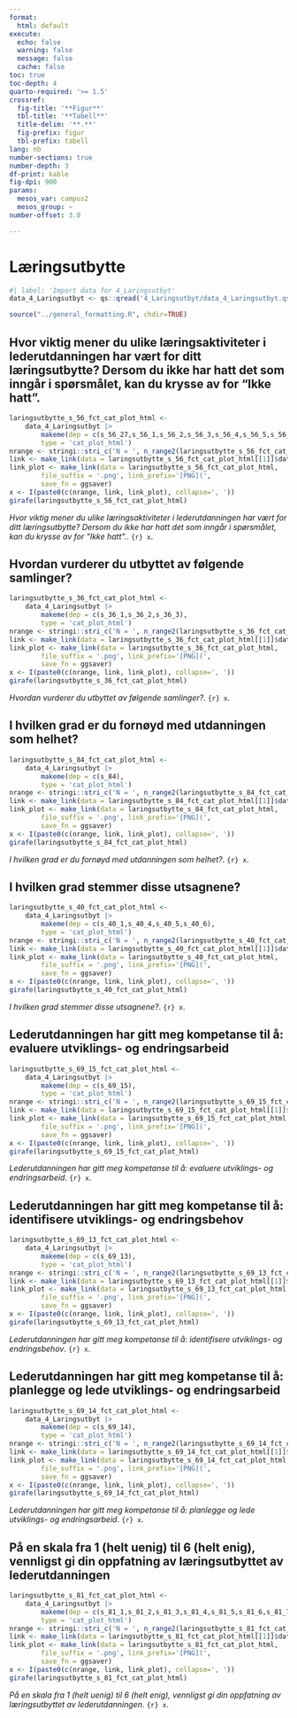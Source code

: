 ```yaml
---
format:
  html: default
execute:
  echo: false
  warning: false
  message: false
  cache: false
toc: true
toc-depth: 4
quarto-required: '>= 1.5'
crossref:
  fig-title: '**Figur**'
  tbl-title: '**Tabell**'
  title-delim: '**.**'
  fig-prefix: figur
  tbl-prefix: tabell
lang: nb
number-sections: true
number-depth: 3
df-print: kable
fig-dpi: 900
params:
  mesos_var: campus2
  mesos_group: ~
number-offset: 3.0

---
```

# Læringsutbytte
```r
#| label: 'Import data for 4_Laringsutbyt'
data_4_Laringsutbyt <- qs::qread('4_Laringsutbyt/data_4_Laringsutbyt.qs')
```
```r
source("../general_formatting.R", chdir=TRUE)
```

## Hvor viktig mener du ulike læringsaktiviteter i lederutdanningen har vært for ditt læringsutbytte? Dersom du ikke har hatt det som inngår i spørsmålet, kan du krysse av for "Ikke hatt".{#sec-Hvor-viktig-mener-du-ulike-laringsaktiviteter-i-lederutdanningen-har-vart-for-ditt-laringsutbytte-Dersom-du-ikke-har-hatt-det-som-inngar-i-sporsmalet-kan-du-krysse-av-for-Ikke-hatt--14}


::: {#fig-laringsutbytte-s-56-fct-cat-plot-html}

```r
laringsutbytte_s_56_fct_cat_plot_html <-
	data_4_Laringsutbyt |>
		makeme(dep = c(s_56_27,s_56_1,s_56_2,s_56_3,s_56_4,s_56_5,s_56_6,s_56_7,s_56_8,s_56_9,s_56_10,s_56_11,s_56_12,s_56_13),
		type = 'cat_plot_html')
nrange <- stringi::stri_c('N = ', n_range2(laringsutbytte_s_56_fct_cat_plot_html[[1]]))
link <- make_link(data = laringsutbytte_s_56_fct_cat_plot_html[[1]]$data)
link_plot <- make_link(data = laringsutbytte_s_56_fct_cat_plot_html,
		file_suffix = '.png', link_prefix='[PNG](',
		save_fn = ggsaver)
x <- I(paste0(c(nrange, link, link_plot), collapse=', '))
girafe(laringsutbytte_s_56_fct_cat_plot_html)
```

_Hvor viktig mener du ulike læringsaktiviteter i lederutdanningen har vært for ditt læringsutbytte? Dersom du ikke har hatt det som inngår i spørsmålet, kan du krysse av for "Ikke hatt"._. `{r} x`.

:::


## Hvordan vurderer du utbyttet av følgende samlinger?{#sec-Hvordan-vurderer-du-utbyttet-av-folgende-samlinger--99}


::: {#fig-laringsutbytte-s-36-fct-cat-plot-html}

```r
laringsutbytte_s_36_fct_cat_plot_html <-
	data_4_Laringsutbyt |>
		makeme(dep = c(s_36_1,s_36_2,s_36_3),
		type = 'cat_plot_html')
nrange <- stringi::stri_c('N = ', n_range2(laringsutbytte_s_36_fct_cat_plot_html[[1]]))
link <- make_link(data = laringsutbytte_s_36_fct_cat_plot_html[[1]]$data)
link_plot <- make_link(data = laringsutbytte_s_36_fct_cat_plot_html,
		file_suffix = '.png', link_prefix='[PNG](',
		save_fn = ggsaver)
x <- I(paste0(c(nrange, link, link_plot), collapse=', '))
girafe(laringsutbytte_s_36_fct_cat_plot_html)
```

_Hvordan vurderer du utbyttet av følgende samlinger?_. `{r} x`.

:::


## I hvilken grad er du fornøyd med utdanningen som helhet?{#sec-I-hvilken-grad-er-du-fornoyd-med-utdanningen-som-helhet--72}


::: {#fig-laringsutbytte-s-84-fct-cat-plot-html}

```r
laringsutbytte_s_84_fct_cat_plot_html <-
	data_4_Laringsutbyt |>
		makeme(dep = c(s_84),
		type = 'cat_plot_html')
nrange <- stringi::stri_c('N = ', n_range2(laringsutbytte_s_84_fct_cat_plot_html[[1]]))
link <- make_link(data = laringsutbytte_s_84_fct_cat_plot_html[[1]]$data)
link_plot <- make_link(data = laringsutbytte_s_84_fct_cat_plot_html,
		file_suffix = '.png', link_prefix='[PNG](',
		save_fn = ggsaver)
x <- I(paste0(c(nrange, link, link_plot), collapse=', '))
girafe(laringsutbytte_s_84_fct_cat_plot_html)
```

_I hvilken grad er du fornøyd med utdanningen som helhet?_. `{r} x`.

:::


## I hvilken grad stemmer disse utsagnene?{#sec-I-hvilken-grad-stemmer-disse-utsagnene--89}


::: {#fig-laringsutbytte-s-40-fct-cat-plot-html}

```r
laringsutbytte_s_40_fct_cat_plot_html <-
	data_4_Laringsutbyt |>
		makeme(dep = c(s_40_1,s_40_4,s_40_5,s_40_6),
		type = 'cat_plot_html')
nrange <- stringi::stri_c('N = ', n_range2(laringsutbytte_s_40_fct_cat_plot_html[[1]]))
link <- make_link(data = laringsutbytte_s_40_fct_cat_plot_html[[1]]$data)
link_plot <- make_link(data = laringsutbytte_s_40_fct_cat_plot_html,
		file_suffix = '.png', link_prefix='[PNG](',
		save_fn = ggsaver)
x <- I(paste0(c(nrange, link, link_plot), collapse=', '))
girafe(laringsutbytte_s_40_fct_cat_plot_html)
```

_I hvilken grad stemmer disse utsagnene?_. `{r} x`.

:::


## Lederutdanningen har gitt meg kompetanse til å: evaluere utviklings- og endringsarbeid{#sec-Lederutdanningen-har-gitt-meg-kompetanse-til-a-evaluere-utviklings-og-endringsarbeid-96}


::: {#fig-laringsutbytte-s-69-15-fct-cat-plot-html}

```r
laringsutbytte_s_69_15_fct_cat_plot_html <-
	data_4_Laringsutbyt |>
		makeme(dep = c(s_69_15),
		type = 'cat_plot_html')
nrange <- stringi::stri_c('N = ', n_range2(laringsutbytte_s_69_15_fct_cat_plot_html[[1]]))
link <- make_link(data = laringsutbytte_s_69_15_fct_cat_plot_html[[1]]$data)
link_plot <- make_link(data = laringsutbytte_s_69_15_fct_cat_plot_html,
		file_suffix = '.png', link_prefix='[PNG](',
		save_fn = ggsaver)
x <- I(paste0(c(nrange, link, link_plot), collapse=', '))
girafe(laringsutbytte_s_69_15_fct_cat_plot_html)
```

_Lederutdanningen har gitt meg kompetanse til å: evaluere utviklings- og endringsarbeid_. `{r} x`.

:::


## Lederutdanningen har gitt meg kompetanse til å: identifisere utviklings- og endringsbehov{#sec-Lederutdanningen-har-gitt-meg-kompetanse-til-a-identifisere-utviklings-og-endringsbehov-76}


::: {#fig-laringsutbytte-s-69-13-fct-cat-plot-html}

```r
laringsutbytte_s_69_13_fct_cat_plot_html <-
	data_4_Laringsutbyt |>
		makeme(dep = c(s_69_13),
		type = 'cat_plot_html')
nrange <- stringi::stri_c('N = ', n_range2(laringsutbytte_s_69_13_fct_cat_plot_html[[1]]))
link <- make_link(data = laringsutbytte_s_69_13_fct_cat_plot_html[[1]]$data)
link_plot <- make_link(data = laringsutbytte_s_69_13_fct_cat_plot_html,
		file_suffix = '.png', link_prefix='[PNG](',
		save_fn = ggsaver)
x <- I(paste0(c(nrange, link, link_plot), collapse=', '))
girafe(laringsutbytte_s_69_13_fct_cat_plot_html)
```

_Lederutdanningen har gitt meg kompetanse til å: identifisere utviklings- og endringsbehov_. `{r} x`.

:::


## Lederutdanningen har gitt meg kompetanse til å: planlegge og lede utviklings- og endringsarbeid{#sec-Lederutdanningen-har-gitt-meg-kompetanse-til-a-planlegge-og-lede-utviklings-og-endringsarbeid-53}


::: {#fig-laringsutbytte-s-69-14-fct-cat-plot-html}

```r
laringsutbytte_s_69_14_fct_cat_plot_html <-
	data_4_Laringsutbyt |>
		makeme(dep = c(s_69_14),
		type = 'cat_plot_html')
nrange <- stringi::stri_c('N = ', n_range2(laringsutbytte_s_69_14_fct_cat_plot_html[[1]]))
link <- make_link(data = laringsutbytte_s_69_14_fct_cat_plot_html[[1]]$data)
link_plot <- make_link(data = laringsutbytte_s_69_14_fct_cat_plot_html,
		file_suffix = '.png', link_prefix='[PNG](',
		save_fn = ggsaver)
x <- I(paste0(c(nrange, link, link_plot), collapse=', '))
girafe(laringsutbytte_s_69_14_fct_cat_plot_html)
```

_Lederutdanningen har gitt meg kompetanse til å: planlegge og lede utviklings- og endringsarbeid_. `{r} x`.

:::


## På en skala fra 1 (helt uenig) til 6 (helt enig), vennligst gi din oppfatning av læringsutbyttet av lederutdanningen{#sec-Pa-en-skala-fra-1-helt-uenig-til-6-helt-enig-vennligst-gi-din-oppfatning-av-laringsutbyttet-av-lederutdanningen-56}


::: {#fig-laringsutbytte-s-81-fct-cat-plot-html}

```r
laringsutbytte_s_81_fct_cat_plot_html <-
	data_4_Laringsutbyt |>
		makeme(dep = c(s_81_1,s_81_2,s_81_3,s_81_4,s_81_5,s_81_6,s_81_7,s_81_8,s_81_9),
		type = 'cat_plot_html')
nrange <- stringi::stri_c('N = ', n_range2(laringsutbytte_s_81_fct_cat_plot_html[[1]]))
link <- make_link(data = laringsutbytte_s_81_fct_cat_plot_html[[1]]$data)
link_plot <- make_link(data = laringsutbytte_s_81_fct_cat_plot_html,
		file_suffix = '.png', link_prefix='[PNG](',
		save_fn = ggsaver)
x <- I(paste0(c(nrange, link, link_plot), collapse=', '))
girafe(laringsutbytte_s_81_fct_cat_plot_html)
```

_På en skala fra 1 (helt uenig) til 6 (helt enig), vennligst gi din oppfatning av læringsutbyttet av lederutdanningen_. `{r} x`.

:::
